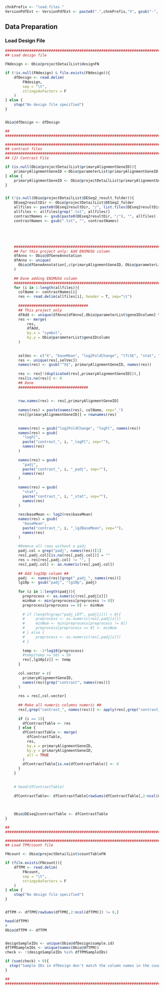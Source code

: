 <!-- Set PArameters Module -->
<!-- Set the chnkPrefix to make all chunks unique in the overall folder -->
```r
chnkPrefix <- "load.files."
VersionPdfExt <- VersionPdfExt <- paste0(".",chnkPrefix,"V", gsub("-", "", Sys.Date()), ".pdf")

```

## Data Preparation
### Load Design File
```r
###############################################################################
## Load design file                                                          ##

FNdesign <- Obio@projectDetailList$designFN

if (!is.null(FNdesign) & file.exists(FNdesign)){
    dfDesign <- read.delim(
        FNdesign, 
        sep = "\t",
        stringsAsFactors = F
    )    
} else {
    stop("No design file specified")
}


Obio@dfDesign <- dfDesign

##                                                                           ##
###############################################################################

###############################################################################
## contrast files                                                            ##
###############################################################################
## (2) Contrast File                                                         ##

if (is.null(Obio@projectDetailList$primaryAlignmentGeneID)){
    primaryAlignmentGeneID <-Obio@parameterList$primaryAlignmentGeneID
} else {
    primaryAlignmentGeneID <- Obio@projectDetailList$primaryAlignmentGeneID
}


if (!is.null(Obio@projectDetailList$DESeq2_result_folder)){
    DEseq2resultDir <- Obio@projectDetailList$DESeq2_folder
    allfiles <- paste0(DEseq2resultDir, "/", list.files(DEseq2resultDir))
    allfiles <- allfiles[grep(".txt", allfiles)]
    contrastNames <- gsub(paste0(DEseq2resultDir, "/"), "", allfiles)
    contrastNames <- gsub(".txt", "", contrastNames)





    ###############################################################################
    ## For this project only: Add ENSMUSG column                                 ##
    dfAnno <- Obio@dfGeneAnnotation
    dfAnno <- unique(
      Obio@dfGeneAnnotation[,c(primaryAlignmentGeneID, Obio@parameterList$geneIDcolumn)]
    )
    
    ## Done adding ENSMUSG column                                                ##
    ###############################################################################
    for (i in 1:length(allfiles)){
      colName <- contrastNames[i]
      res <- read.delim(allfiles[i], header = T, sep="\t")
      
      ################################
      ## This project only 
      dfAdd <- unique(dfAnno[dfAnno[,Obio@parameterList$geneIDcolumn] %in% res$symbol,  ])
      res <- merge(
          res,
          dfAdd,
          by.x = "symbol",
          by.y = Obio@parameterList$geneIDcolumn
      )
      
      
      selVec <- c("X", "baseMean", "log2FoldChange", "lfcSE", "stat", "pvalue", "padj")
      res <- unique(res[,selVec])
      names(res) <- gsub("^X$", primaryAlignmentGeneID, names(res))
      
      res <- res[!(duplicated(res[,primaryAlignmentGeneID])),]
      res[is.na(res)] <- 0
      ## Done 
      ################################
      
      
      row.names(res) <- res[,primaryAlignmentGeneID]
      
      names(res) = paste(names(res), colName, sep="_")
      res[[primaryAlignmentGeneID]] = rownames(res)
      
      
      names(res) = gsub("log2FoldChange", "logFC", names(res))
      names(res) = gsub(
        "logFC",
        paste("contrast_", i, "_logFC", sep=""),
        names(res)
      )
      
      names(res) = gsub(
        "padj",
        paste("contrast_", i, "_padj", sep=""),
        names(res)
      )
      
      names(res) = gsub(
        "stat",
        paste("contrast_", i, "_stat", sep=""),
        names(res)
      )
      
      res$baseMean <- log2(res$baseMean)
      names(res) = gsub(
        "baseMean",
        paste("contrast_", i, "_lg2BaseMean", sep=""),
        names(res)
      )
      
      #Remove all rows without a padj
      padj.col = grep("padj", names(res))[1]
      res[,padj.col][is.na(res[,padj.col])] = ""
      res = res[res[,padj.col] != "", ]
      res[,padj.col] <- as.numeric(res[,padj.col])
      
      ## Add log10p column ##
      padj  <- names(res)[grep("_padj_", names(res))]
      lg10p <- gsub("padj", "lg10p", padj)
      
      for (z in 1:length(padj)){
        preprocess <- as.numeric(res[,padj[z]])
        minNum <- min(preprocess[preprocess != 0])
        preprocess[preprocess == 0] <- minNum
        
        # if (length(grep("padj_LRT", padj[i])) > 0){
        #     preprocess <- as.numeric(res[,padj[z]])
        #     minNum <- min(preprocess[preprocess != 0])
        #     preprocess[preprocess == 0] <- minNum
        # } else {
        #     preprocess <- as.numeric(res[,padj[z]])
        # }
        
        temp <- -1*log10(preprocess)
        #temp[temp >= 50] = 50
        res[,lg10p[z]] <- temp
      }
      
      col.vector = c(
        primaryAlignmentGeneID,
        names(res)[grep("contrast", names(res))]
      )
      
      res = res[,col.vector]
      
      ## Make all numeric columns numeric ##
      res[,grep("contrast_", names(res))] <- apply(res[,grep("contrast_", names(res))], 2, as.numeric)
      
      if (i == 1){
        dfContrastTable <- res
      } else {
        dfContrastTable <- merge(
          dfContrastTable,
          res,
          by.x = primaryAlignmentGeneID,
          by.y = primaryAlignmentGeneID,
          all = TRUE
        )
        dfContrastTable[is.na(dfContrastTable)] <- 0
      }
    }
    
    
    # head(dfContrastTable)
    
    dfContrastTable<- dfContrastTable[rowSums(dfContrastTable[,2:ncol(dfContrastTable)]) != 0, ]
    
    
    
    Obio@DEseq2contrastTable <- dfContrastTable
}

##                                                                           ##
###############################################################################

###############################################################################
## Load TPM/count file                                                       ##

FNcount <- Obio@projectDetailList$countTableFN

if (file.exists(FNcount)){
    dfTPM <- read.delim(
        FNcount, 
        sep = "\t",
        stringsAsFactors = F
    )    
} else {
    stop("No design file specified")
}


dfTPM <- dfTPM[rowSums(dfTPM[,2:ncol(dfTPM)]) != 0,]

head(dfTPM)
# 
Obio@dfTPM <- dfTPM


designSampleIDs <- unique(Obio@dfDesign$sample.id)
dfTPMSampleIDs <- unique(names(Obio@dfTPM))
check <- !(designSampleIDs %in% dfTPMSampleIDs)

if (sum(check) > 0){
  stop("Sample IDs in dfDesign don't match the column names in the count file")
}

##                                                                           ##
###############################################################################

```

